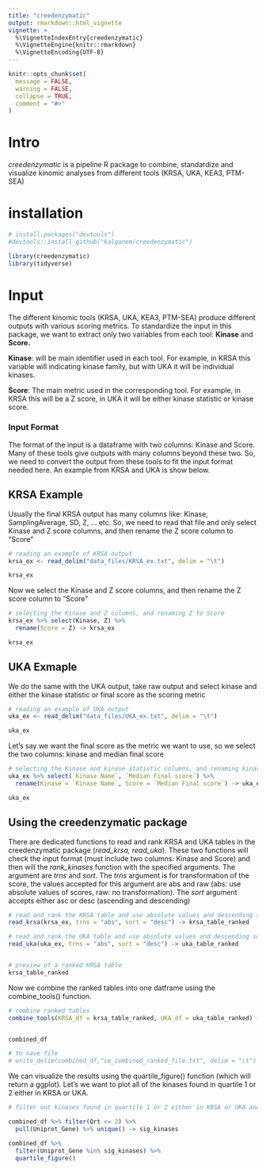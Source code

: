 ```yaml
---
title: "creedenzymatic"
output: rmarkdown::html_vignette
vignette: >
  %\VignetteIndexEntry{creedenzymatic}
  %\VignetteEngine{knitr::rmarkdown}
  %\VignetteEncoding{UTF-8}
---
```


```r
knitr::opts_chunk$set(
  message = FALSE,
  warning = FALSE,
  collapse = TRUE,
  comment = "#>"
)
```

# Intro

*creedenzymatic* is a pipeline R package to combine, standardize and visualize kinomic analyses from different tools (KRSA, UKA, KEA3, PTM-SEA)

# installation

```r
# install.packages("devtools")
#devtools::install_github("kalganem/creedenzymatic")
```

```r
library(creedenzymatic)
library(tidyverse)
```

# Input

The different kinomic tools (KRSA, UKA, KEA3, PTM-SEA) produce different outputs with various scoring metrics. To standardize the input in this package, we want to extract only two variables from each tool: **Kinase** and **Score.**

**Kinase**: will be main identifier used in each tool. For example, in KRSA this variable will indicating kinase family, but with UKA it will be individual kinases.

**Score**: The main metric used in the corresponding tool. For example, in KRSA this will be a Z score, in UKA it will be either kinase statistic or kinase score.

### Input Format

The format of the input is a dataframe with two columns: Kinase and Score. Many of these tools give outputs with many columns beyond these two. So, we need to convert the output from these tools to fit the input format needed here. An example from KRSA and UKA is show below.

## KRSA Example

Usually the final KRSA output has many columns like: Kinase, SamplingAverage, SD, Z, ... etc. So, we need to read that file and only select Kinase and Z score columns, and then rename the Z score column to "Score"

```r

# reading an example of KRSA output
krsa_ex <- read_delim("data_files/KRSA_ex.txt", delim = "\t")

krsa_ex

```

Now we select the Kinase and Z score columns, and then rename the Z score column to "Score"

```r

# selecting the Kinase and Z columns, and renaming Z to Score
krsa_ex %>% select(Kinase, Z) %>% 
  rename(Score = Z) -> krsa_ex

krsa_ex

```

## UKA Exmaple

We do the same with the UKA output, take raw output and select kinase and either the kinase statistic or final score as the scoring metric

```r

# reading an example of UKA output
uka_ex <- read_delim("data_files/UKA_ex.txt", delim = "\t")

uka_ex

```

Let's say we want the final score as the metric we want to use, so we select the two columns: kinase and median final score

```r

# selecting the Kinase and kinase statistic columns, and renaming kinase statistic to Score
uka_ex %>% select(`Kinase Name`, `Median Final score`) %>% 
  rename(Kinase = `Kinase Name`, Score = `Median Final score`) -> uka_ex

uka_ex

```

## Using the creedenzymatic package

There are dedicated functions to read and rank KRSA and UKA tables in the creedenzymatic package (*read_krsa, read_uka*). These two functions will check the input format (must include two columns: Kinase and Score) and then will the *rank_kinases* function with the specified arguments. The argument are *trns* and *sort*. The *trns* argument is for transformation of the score, the values accepted for this argument are abs and raw (abs: use absolute values of scores, raw: no transformation). The *sort* argument accepts either asc or desc (ascending and descending)

```r

# read and rank the KRSA table and use absolute values and descending sorting
read_krsa(krsa_ex, trns = "abs", sort = "desc") -> krsa_table_ranked

# read and rank the UKA table and use absolute values and descending sorting
read_uka(uka_ex, trns = "abs", sort = "desc") -> uka_table_ranked


# preview of a ranked KRSA table
krsa_table_ranked


```

Now we combine the ranked tables into one datframe using the combine_tools() function. 

```r

# combine ranked tables
combine_tools(KRSA_df = krsa_table_ranked, UKA_df = uka_table_ranked) -> combined_df


combined_df

# to save file
# write_delim(combined_df,"ce_combined_ranked_file.txt", delim = "\t")

```

We can visualize the results using the quartile_figure() function (which will return a ggplot). Let's we want to plot all of the kinases found in quartile 1 or 2 either in KRSA or UKA. 

```r

# filter out kinases found in quartile 1 or 2 either in KRSA or UKA and use the quartile_figure() for visualization

combined_df %>% filter(Qrt <= 2) %>% 
  pull(Uniprot_Gene) %>% unique() -> sig_kinases

combined_df %>% 
  filter(Uniprot_Gene %in% sig_kinases) %>% 
  quartile_figure()


```


